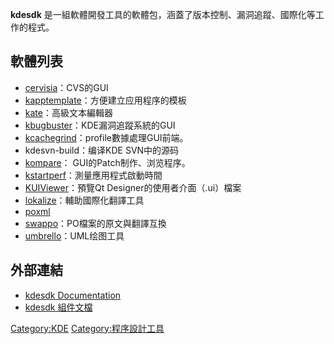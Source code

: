 '''kdesdk''' 是一組軟體開發工具的軟體包，涵蓋了版本控制、漏洞追蹤、國際化等工作的程式。

==軟體列表==
*[[cervisia|cervisia]]：CVS的GUI
*[[kapptemplate|kapptemplate]]：方便建立应用程序的模板
*[[kate|kate]]：高級文本編輯器
*[[kbugbuster|kbugbuster]]：KDE漏洞追蹤系統的GUI
*[[kcachegrind|kcachegrind]]：profile數據處理GUI前端。
*kdesvn-build：编译KDE SVN中的源码
*[[kompare|kompare]]： GUI的Patch制作、浏览程序。
*[[kstartperf|kstartperf]]：測量應用程式啟動時間
*[[KUIViewer|KUIViewer]]：預覽Qt Designer的使用者介面（.ui）檔案
*[[lokalize|lokalize]]：輔助國際化翻譯工具
*[[poxml|poxml]]
*[[swappo|swappo]]：PO檔案的原文與翻譯互換
*[[umbrello|umbrello]]：UML绘图工具

== 外部連結 ==
* [http://api.kde.org/4.x-api/kdesdk-apidocs/ kdesdk Documentation]{{Wayback|url=http://api.kde.org/4.x-api/kdesdk-apidocs/ |date=20080221035104 }}
* [http://docs.kde.org/stable/en/kdesdk/ kdesdk 組件文檔] {{Wayback|url=http://docs.kde.org/stable/en/kdesdk/ |date=20201021051757 }} 

{{KDE}}

[[Category:KDE|Category:KDE]]
[[Category:程序設計工具|Category:程序設計工具]]